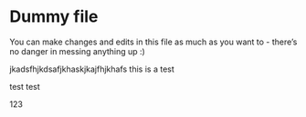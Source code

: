 # Dummy file 

You can make changes and edits in this file as much as you want to - there's no danger in messing anything up :)

jkadsfhjkdsafjkhaskjkajfhjkhafs
this is a test 

test test

123